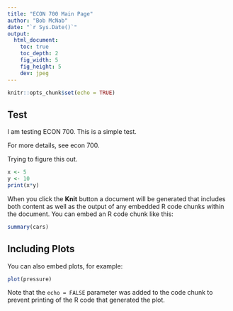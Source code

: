 ```yaml
---
title: "ECON 700 Main Page"
author: "Bob McNab"
date: "`r Sys.Date()`"
output: 
  html_document:
    toc: true
    toc_depth: 2
    fig_width: 5
    fig_height: 5
    dev: jpeg
---
```


```r
knitr::opts_chunk$set(echo = TRUE)
```

## Test 

I am testing ECON 700. This is a simple test.

For more details, see econ 700.

Trying to figure this out.

```r

x <- 5
y <- 10
print(x*y)

```



When you click the **Knit** button a document will be generated that includes both content as well as the output of any embedded R code chunks within the document. You can embed an R code chunk like this:

```r
summary(cars)
```

## Including Plots

You can also embed plots, for example:

```r
plot(pressure)
```

Note that the `echo = FALSE` parameter was added to the code chunk to prevent printing of the R code that generated the plot.
